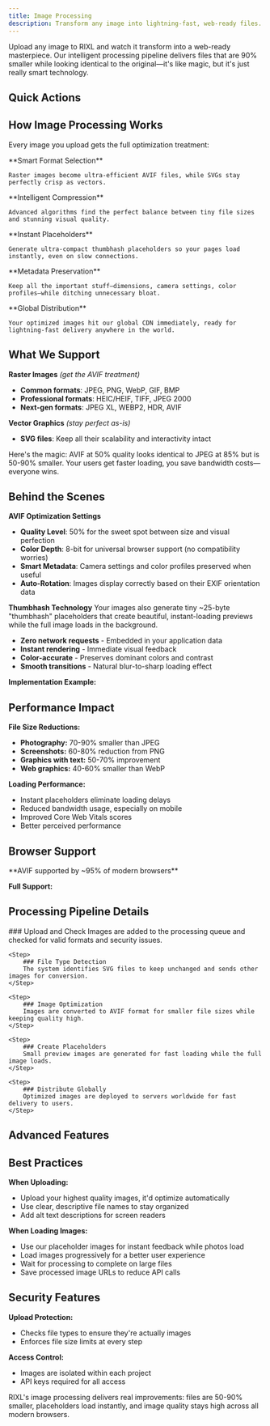 ```yaml
---
title: Image Processing
description: Transform any image into lightning-fast, web-ready files. AVIF format, smart placeholders, and global delivery—all automatic.
---
```



Upload any image to RIXL and watch it transform into a web-ready masterpiece. Our intelligent processing pipeline delivers files that are 90% smaller while looking identical to the original—it's like magic, but it's just really smart technology.

## Quick Actions

<div className="grid gap-6 sm:grid-cols-2 lg:grid-cols-3">
  <InteractiveCard
    title="Upload Images"
    description="Start uploading and optimizing your images now."
    href="/platform/dashboard/media/overview"
    icon="Upload"
  />
  <InteractiveCard
    title="API Integration"
    description="Integrate image optimization into your applications."
    href="/platform/api-documentation/overview"
    icon="Code"
  />
  <InteractiveCard
    title="Posts"
    description="Create social media-style posts by uploading images directly to feeds."
    href="/platform/uploads/posts"
    icon="Archive"
  />
</div>

## How Image Processing Works

Every image you upload gets the full optimization treatment:

<Steps>
  <Step>
    **Smart Format Selection** 
    
    Raster images become ultra-efficient AVIF files, while SVGs stay perfectly crisp as vectors.
  </Step>
  <Step>
    **Intelligent Compression** 
    
    Advanced algorithms find the perfect balance between tiny file sizes and stunning visual quality.
  </Step>
  <Step>
    **Instant Placeholders** 
    
    Generate ultra-compact thumbhash placeholders so your pages load instantly, even on slow connections.
  </Step>
  <Step>
    **Metadata Preservation** 
    
    Keep all the important stuff—dimensions, camera settings, color profiles—while ditching unnecessary bloat.
  </Step>
  <Step>
    **Global Distribution** 
    
    Your optimized images hit our global CDN immediately, ready for lightning-fast delivery anywhere in the world.
  </Step>
</Steps>

## What We Support

**Raster Images** *(get the AVIF treatment)*
- **Common formats**: JPEG, PNG, WebP, GIF, BMP
- **Professional formats**: HEIC/HEIF, TIFF, JPEG 2000
- **Next-gen formats**: JPEG XL, WEBP2, HDR, AVIF

**Vector Graphics** *(stay perfect as-is)*
- **SVG files**: Keep all their scalability and interactivity intact

<Callout type="info" title="The AVIF Advantage">
  Here's the magic: AVIF at 50% quality looks identical to JPEG at 85% but is 50-90% smaller. Your users get faster loading, you save bandwidth costs—everyone wins.
</Callout>

## Behind the Scenes

**AVIF Optimization Settings**
- **Quality Level**: 50% for the sweet spot between size and visual perfection
- **Color Depth**: 8-bit for universal browser support (no compatibility worries)
- **Smart Metadata**: Camera settings and color profiles preserved when useful
- **Auto-Rotation**: Images display correctly based on their EXIF orientation data

**Thumbhash Technology**
Your images also generate tiny ~25-byte "thumbhash" placeholders that create beautiful, instant-loading previews while the full image loads in the background.

- **Zero network requests** - Embedded in your application data
- **Instant rendering** - Immediate visual feedback
- **Color-accurate** - Preserves dominant colors and contrast
- **Smooth transitions** - Natural blur-to-sharp loading effect

**Implementation Example:**

[//]: # (```md)

[//]: # (We can have an implementation example here)

[//]: # (```)

## Performance Impact

**File Size Reductions:**
- **Photography:** 70-90% smaller than JPEG
- **Screenshots:** 60-80% reduction from PNG
- **Graphics with text:** 50-70% improvement
- **Web graphics:** 40-60% smaller than WebP

**Loading Performance:**
- Instant placeholders eliminate loading delays
- Reduced bandwidth usage, especially on mobile
- Improved Core Web Vitals scores
- Better perceived performance

## Browser Support

<Callout type="info">
    **AVIF supported by ~95% of modern browsers**
</Callout>

**Full Support:**

[//]: # ([//]: # I need to check for broswer compatibility rate)

## Processing Pipeline Details

<Steps>
    <Step>
        ### Upload and Check
        Images are added to the processing queue and checked for valid formats and security issues.
    </Step>

    <Step>
        ### File Type Detection
        The system identifies SVG files to keep unchanged and sends other images for conversion.
    </Step>

    <Step>
        ### Image Optimization
        Images are converted to AVIF format for smaller file sizes while keeping quality high.
    </Step>

    <Step>
        ### Create Placeholders
        Small preview images are generated for fast loading while the full image loads.
    </Step>

    <Step>
        ### Distribute Globally
        Optimized images are deployed to servers worldwide for fast delivery to users.
    </Step>
</Steps>

## Advanced Features

<div className="grid gap-6 sm:grid-cols-2 mt-6">
    <InfoCard
        title="Auto-Rotate Images"
        description="Automatically fixes rotated photos based on camera data"
    />
    <InfoCard
        title="Keep Photo Details"
        description="Preserves camera settings, location data, and color information"
    />
    <InfoCard
        title="Fast Global Delivery"
        description="Updates images instantly on servers worldwide"
    />
    <InfoCard
        title="Content Checking"
        description="Scans uploads to ensure they meet content guidelines"
    />
</div>

## Best Practices

**When Uploading:**
- Upload your highest quality images, it'd optimize automatically
- Use clear, descriptive file names to stay organized
- Add alt text descriptions for screen readers

**When Loading Images:**
- Use our placeholder images for instant feedback while photos load
- Load images progressively for a better user experience
- Wait for processing to complete on large files
- Save processed image URLs to reduce API calls

## Security Features

**Upload Protection:**
- Checks file types to ensure they're actually images
- Enforces file size limits at every step

**Access Control:**
- Images are isolated within each project
- API keys required for all access

<Callout type="success">
    RIXL's image processing delivers real improvements: files are 50-90% smaller,
    placeholders load instantly, and image quality stays high across all modern browsers.
</Callout>